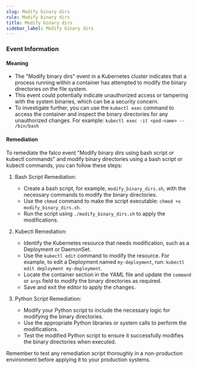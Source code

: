 ```yaml
--- 
slug: Modify binary dirs
rule: Modify binary dirs
title: Modify binary dirs
sidebar_label: Modify binary dirs
---
```

                   

### Event Information

#### Meaning

- The "Modify binary dirs" event in a Kubernetes cluster indicates that a process running within a container has attempted to modify the binary directories on the file system.
- This event could potentially indicate unauthorized access or tampering with the system binaries, which can be a security concern.
- To investigate further, you can use the `kubectl exec` command to access the container and inspect the binary directories for any unauthorized changes. For example: `kubectl exec -it <pod-name> -- /bin/bash`

#### Remediation

To remediate the falco event "Modify binary dirs using bash script or kubectl commands" and modify binary directories using a bash script or kubectl commands, you can follow these steps:

1. Bash Script Remediation:
   - Create a bash script, for example, `modify_binary_dirs.sh`, with the necessary commands to modify the binary directories.
   - Use the `chmod` command to make the script executable: `chmod +x modify_binary_dirs.sh`.
   - Run the script using `./modify_binary_dirs.sh` to apply the modifications.

2. Kubectl Remediation:
   - Identify the Kubernetes resource that needs modification, such as a Deployment or DaemonSet.
   - Use the `kubectl edit` command to modify the resource. For example, to edit a Deployment named `my-deployment`, run: `kubectl edit deployment my-deployment`.
   - Locate the container section in the YAML file and update the `command` or `args` field to modify the binary directories as required.
   - Save and exit the editor to apply the changes.

3. Python Script Remediation:
   - Modify your Python script to include the necessary logic for modifying the binary directories.
   - Use the appropriate Python libraries or system calls to perform the modifications.
   - Test the modified Python script to ensure it successfully modifies the binary directories when executed.

Remember to test any remediation script thoroughly in a non-production environment before applying it to your production systems.

 